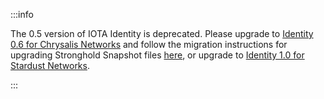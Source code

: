 :::info

The 0.5 version of IOTA Identity is deprecated. Please upgrade to [Identity 0.6 for Chrysalis Networks](TBD) and follow the migration instructions for upgrading Stronghold Snapshot files [here](TBD), or upgrade to [Identity 1.0 for Stardust Networks](/identity.rs/tutorials/migrate_stronghold/).

:::
